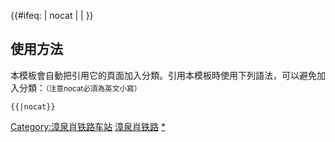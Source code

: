 {{鐵道路線|
| 模板名稱 = 漳泉肖铁路
| 名稱 = [[漳泉肖铁路]]
| 代表色 = #0033c9
| Logo = [[File:China Railways.svg|17px]]
| 背景顏色 = #FFFFFF
| 車站列表 = ([[漳平站|漳平]] - [[芦芝站|芦芝]] - [[易坑站|易坑]] - [[梅水坑站|梅水坑]]<以上为[[鹰厦线]]>) - [[大深站|大深]] - [[格口站|格口]] - [[小舟站|小舟]] - [[福德站|福德]] - [[感德站|感德]] - [[剑斗站|剑斗]] - [[长基站|长基]] - [[湖头站|湖头]] - [[金谷站 (福建省)|金谷]] - [[安溪站|安溪]] - [[仑苍站|仑苍]] - [[南安站|南安]] - [[石砻站|石砻]] - [[董埔线路所]] -[[泉州西站|泉州西]] - [[泉州东站 (漳泉肖铁路)|泉州东]] - [[丰泽站|丰泽]] - [[洛江站|洛江]] - [[惠安南站|惠安南]] - [[安兜站|安兜]] - [[肖厝站|肖厝]] （- [[施厝站|施厝]]）
}}
<includeonly>{{#ifeq: {{{1}}} | nocat | <!--空--> | [[Category:漳泉肖铁路车站]] }}</includeonly><noinclude>

==使用方法==
本模板會自動把引用它的頁面加入分類。引用本模板時使用下列語法，可以避免加入分類：<small>（注意nocat必須為英文小寫）</small>
 <nowiki>{{</nowiki>{{PAGENAME}}<nowiki>|nocat}}</nowiki>
[[Category:中國鐵路路線模板|漳泉肖铁路]]
[[Category:漳泉肖铁路车站|*]]
</noinclude>